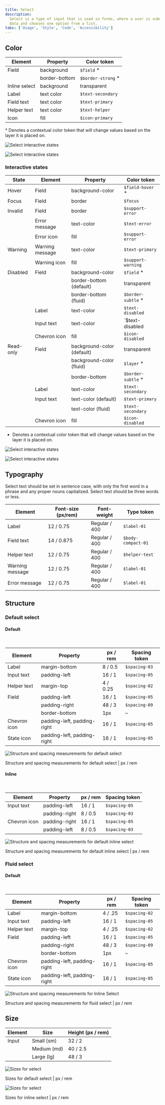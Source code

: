```yaml
---
title: Select
description:
  Select is a type of input that is used in forms, where a user is submitting
  data and chooses one option from a list.
tabs: ['Usage', 'Style', 'Code', 'Accessibility']
---
```


## Color

| Element       | Property      | Color token         |
| ------------- | ------------- | ------------------- |
| Field         | background    | `$field` \*         |
|               | border-bottom | `$border-strong` \* |
| Inline select | background    | transparent         |
| Label         | text color    | `$text-secondary`   |
| Field text    | text color    | `$text-primary`     |
| Helper text   | text color    | `$text-helper`      |
| Icon          | fill          | `$icon-primary`     |

<Caption>
  * Denotes a contextual color token that will change values based on the layer
  it is placed on.
</Caption>

<Row>
<Column colLg={8}>

<Tabs>

<Tab label="Default">

![Select interactive states](images/select-style-color-fixed.png)

</Tab>

<Tab label="Fluid">

![Select interactive states](images/select-style-color-fluid.png)

</Tab>

</Tabs>

</Column>
</Row>

### Interactive states

| State     | Element         | Property                   | Color token         |
| --------- | --------------- | -------------------------- | ------------------- |
| Hover     | Field           | background-color           | `$field-hover` \*   |
| Focus     | Field           | border                     | `$focus`            |
| Invalid   | Field           | border                     | `$support-error`    |
|           | Error message   | text-color                 | `$text-error`       |
|           | Error icon      | fill                       | `$support-error`    |
| Warning   | Warning message | text-color                 | `$text-primary`     |
|           | Warning icon    | fill                       | `$support-warning`  |
| Disabled  | Field           | background-color           | `$field` \*         |
|           |                 | border-bottom (default)    | transparent         |
|           |                 | border-bottom (fluid)      | `$border-subtle` \* |
|           | Label           | text-color                 | `$text-disabled`    |
|           | Input text      | text-color                 | `$text-disabled     |
|           | Chevron icon    | fill                       | `$icon-disabled`    |
| Read-only | Field           | background-color (default) | transparent         |
|           |                 | background-color (fluid)   | `$layer` \*         |
|           |                 | border-bottom              | `$border-subtle` \* |
|           | Label           | text-color                 | `$text-secondary`   |
|           | Input text      | text-color (default)       | `$text-primary`     |
|           |                 | text-color (fluid)         | `$text-secondary`   |
|           | Chevron icon    | fill                       | `$icon-disabled`    |

- Denotes a contextual color token that will change values based on the layer it
  is placed on.

<Row>
<Column colLg={8}>

<Tabs>

<Tab label="Default">

![Select interactive states](images/select-style-states-fixed.png)

</Tab>

<Tab label="Fluid">

![Select interactive states](images/select-style-states-fluid.png)

</Tab>

</Tabs>

</Column>
</Row>

## Typography

Select text should be set in sentence case, with only the first word in a phrase
and any proper nouns capitalized. Select text should be three words or less.

| Element         | Font-size (px/rem) | Font-weight   | Type token         |
| --------------- | ------------------ | ------------- | ------------------ |
| Label           | 12 / 0.75          | Regular / 400 | `$label-01`        |
| Field text      | 14 / 0.875         | Regular / 400 | `$body-compact-01` |
| Helper text     | 12 / 0.75          | Regular / 400 | `$helper-text`     |
| Warning message | 12 / 0.75          | Regular / 400 | `$label-01`        |
| Error message   | 12 / 0.75          | Regular / 400 | `$label-01`        |

## Structure

### Default select

#### Default

<br />

| Element      | Property                    | px / rem | Spacing token |
| ------------ | --------------------------- | -------- | ------------- |
| Label        | margin-bottom               | 8 / 0.5  | `$spacing-03` |
| Input text   | padding-left                | 16 / 1   | `$spacing-05` |
| Helper text  | margin-top                  | 4 / 0.25 | `$spacing-02` |
| Field        | padding-left                | 16 / 1   | `$spacing-05` |
|              | padding-right               | 48 / 3   | `$spacing-09` |
|              | border-bottom               | 1px      | –             |
| Chevron icon | padding-left, padding-right | 16 / 1   | `$spacing-05` |
| State icon   | padding-left, padding-right | 16 / 1   | `$spacing-05` |

<div className="image--fixed">

![Structure and spacing measurements for default select](images/select-style-structure-default-fixed.png)

</div>

<Caption>
  Structure and spacing measurements for default select | px / rem
</Caption>

#### Inline

<br />

| Element      | Property      | px / rem | Spacing token |
| ------------ | ------------- | -------- | ------------- |
| Input text   | padding-left  | 16 / 1   | `$spacing-05` |
|              | padding-right | 8 / 0.5  | `$spacing-03` |
| Chevron icon | padding-right | 16 / 1   | `$spacing-05` |
|              | padding-left  | 8 / 0.5  | `$spacing-03` |

<div className="image--fixed">

![Structure and spacing measurements for default inline select](images/select-style-structure-inline-fixed.png)

</div>

<Caption>
  Structure and spacing measurements for default inline select | px / rem
</Caption>

### Fluid select

#### Default

<br />

| Element      | Property                    | px / rem | Spacing token |
| ------------ | --------------------------- | -------- | ------------- |
| Label        | margin-bottom               | 4 / .25  | `$spacing-02` |
| Input text   | padding-left                | 16 / 1   | `$spacing-05` |
| Helper text  | margin-top                  | 4 / .25  | `$spacing-02` |
| Field        | padding-left                | 16 / 1   | `$spacing-05` |
|              | padding-right               | 48 / 3   | `$spacing-09` |
|              | border-bottom               | 1px      | –             |
| Chevron icon | padding-left, padding-right | 16 / 1   | `$spacing-05` |
| State icon   | padding-left, padding-right | 16 / 1   | `$spacing-05` |

<div className="image--fixed">

![Structure and spacing measurements for Inline Select](images/select-style-structure-default-fluid.png)

</div>

<Caption>
  Structure and spacing measurements for fluid select | px / rem
</Caption>

## Size

| Element | Size        | Height (px / rem) |
| ------- | ----------- | ----------------- |
| Input   | Small (sm)  | 32 / 2            |
|         | Medium (md) | 40 / 2.5          |
|         | Large (lg)  | 48 / 3            |

<div className="image--fixed">

![Sizes for select](images/select-style-default-size.png)

</div>

<Caption>Sizes for default select | px / rem</Caption>

<div className="image--fixed">

![Sizes for select](images/select-style-inline-size.png)

</div>

<Caption>Sizes for inline select | px / rem</Caption>
